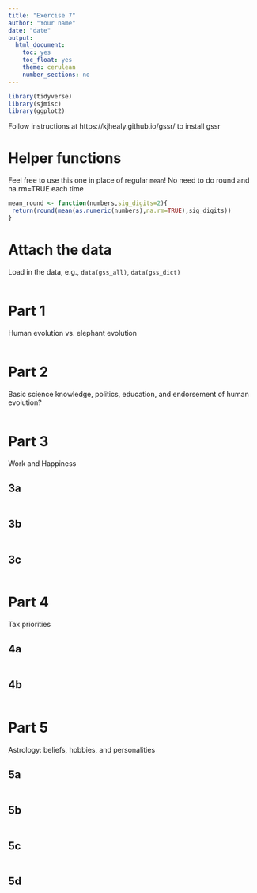 ```yaml
---
title: "Exercise 7"
author: "Your name"
date: "date"
output: 
  html_document:
    toc: yes
    toc_float: yes
    theme: cerulean
    number_sections: no
---
```



```r
library(tidyverse)
library(sjmisc)
library(ggplot2)

```

Follow instructions at https://kjhealy.github.io/gssr/ to install gssr

# Helper functions

Feel free to use this one in place of regular `mean`! No need to do round and na.rm=TRUE each time
```r
mean_round <- function(numbers,sig_digits=2){
 return(round(mean(as.numeric(numbers),na.rm=TRUE),sig_digits))
}
```



# Attach the data

Load in the data, e.g., `data(gss_all)`, `data(gss_dict)`
```r


```



# Part 1

Human evolution vs. elephant evolution

```r


```


# Part 2

Basic science knowledge, politics, education, and endorsement of human evolution?

```r


```


# Part 3

Work and Happiness

## 3a


```r


```

## 3b

```r


```

## 3c

```r


```


# Part 4

Tax priorities


## 4a

```r


```

## 4b

```r


```


# Part 5

Astrology: beliefs, hobbies, and personalities


## 5a
```r


```


## 5b
```r


```


## 5c
```r


```


## 5d
```r


```
